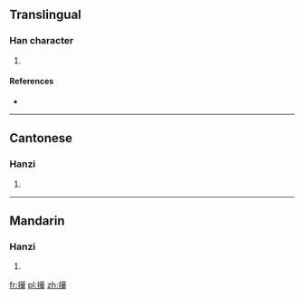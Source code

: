 ==Translingual==

===Han character===
{{Han char|rn=64|rad=手|as=10|sn=13|four=|canj=QTMJ|ids=⿰扌華}}

# {{defn|Han|sort=手10}}

====References====
* {{Han ref|kx=0457.161|hdz=80026.070|uh=64B6}}

----

==Cantonese==

===Hanzi===
{{yue-hanzi|jyut=[[waa1]]|y=wa1}}

# {{defn|lang=yue|sort=手10}}

----

==Mandarin==

===Hanzi===
{{cmn-hanzi|pin=[[huá]] ([[hua2]])|wg=hua<sup>2</sup>}}

# {{defn|lang=cmn|sort=手10}}

[[fr:撶]]
[[pl:撶]]
[[zh:撶]]